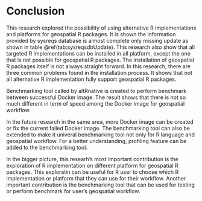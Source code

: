 # Conclusion {#conclusion}

This research explored the possibility of using alternative R implementations and platforms for geospatial R packages. It is shown the information provided by sysreqs database is almost complete only missing update as shown in table \@ref(tab:sysreqsdbUpdate). This research also show that all targeted R implementations can be installed in all platform, except the one that is not possible for geospatial R packages. The installation of geospatial R packages itself is not always straight forward. In this research, there are three common problems found in the installation process. It shows that not all alternative R implementation fully support geospatial R packages.

Benchmarking tool called by altRnative is created to perform benchmark between successful Docker image. The result shows that there is not so much different in term of speed among the Docker image for geospatial workflow.

In the future research in the same area, more Docker image can be created or fix the current failed Docker image. The benchmarking tool can also be extended to make it univeral benchmarking tool not only for R language and geospatial workflow. For a better understanding, profiling feature can be added to the benchmarking tool.

In the bigger picture, this researh's most important contribution is the exploration of R implementation on different platform for geospatial R packages. This exploratin can be useful for R user to choose which R implementation or platform that they can use for their workflow. Another important contribution is the benchmarking tool that can be used for testing or perform benchmark for user's geospatial workflow.
